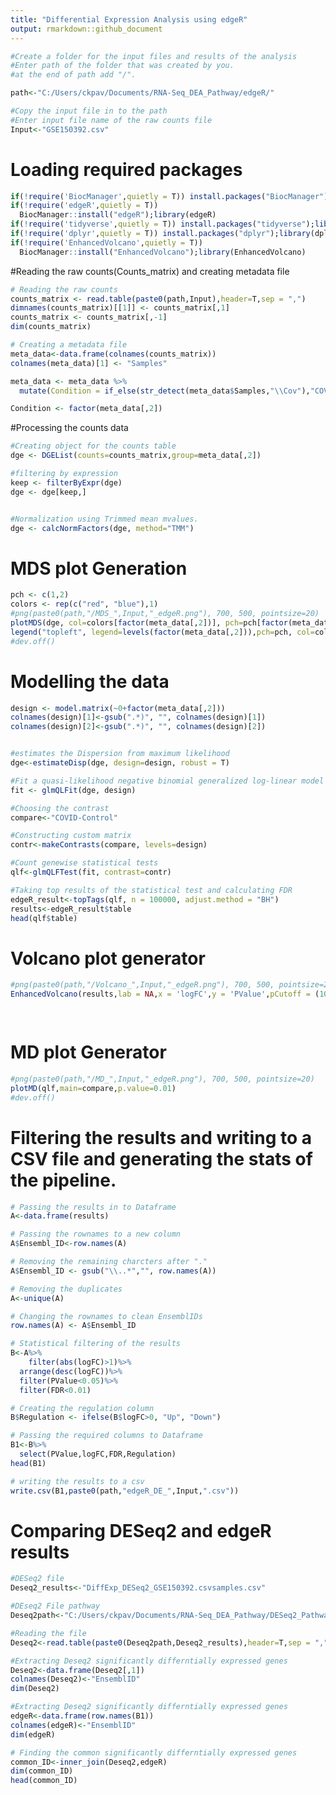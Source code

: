 ```yaml
---
title: "Differential Expression Analysis using edgeR"
output: rmarkdown::github_document
---
```


```r
#Create a folder for the input files and results of the analysis
#Enter path of the folder that was created by you.
#at the end of path add "/".

path<-"C:/Users/ckpav/Documents/RNA-Seq_DEA_Pathway/edgeR/"

#Copy the input file in to the path
#Enter input file name of the raw counts file
Input<-"GSE150392.csv"
```


# Loading required packages
```r
if(!require('BiocManager',quietly = T)) install.packages("BiocManager");library(BiocManager)
if(!require('edgeR',quietly = T))
  BiocManager::install("edgeR");library(edgeR)
if(!require('tidyverse',quietly = T)) install.packages("tidyverse");library(tidyverse)
if(!require('dplyr',quietly = T)) install.packages("dplyr");library(dplyr)
if(!require('EnhancedVolcano',quietly = T))
  BiocManager::install("EnhancedVolcano");library(EnhancedVolcano)

```


#Reading the raw counts(Counts_matrix) and creating metadata file
```r
# Reading the raw counts
counts_matrix <- read.table(paste0(path,Input),header=T,sep = ",")
dimnames(counts_matrix)[[1]] <- counts_matrix[,1]
counts_matrix <- counts_matrix[,-1]
dim(counts_matrix)

# Creating a metadata file 
meta_data<-data.frame(colnames(counts_matrix))
colnames(meta_data)[1] <- "Samples"

meta_data <- meta_data %>%
  mutate(Condition = if_else(str_detect(meta_data$Samples,"\\Cov"),"COVID","Control"))

Condition <- factor(meta_data[,2])

```


#Processing the counts data
```r
#Creating object for the counts table
dge <- DGEList(counts=counts_matrix,group=meta_data[,2])

#filtering by expression
keep <- filterByExpr(dge)
dge <- dge[keep,]


#Normalization using Trimmed mean mvalues.
dge <- calcNormFactors(dge, method="TMM")

```


# MDS plot Generation 
```r

pch <- c(1,2)
colors <- rep(c("red", "blue"),1)
#png(paste0(path,"/MDS_",Input,"_edgeR.png"), 700, 500, pointsize=20)
plotMDS(dge, col=colors[factor(meta_data[,2])], pch=pch[factor(meta_data[,2])])
legend("topleft", legend=levels(factor(meta_data[,2])),pch=pch, col=colors, ncol=2)
#dev.off()


```


# Modelling the data 
```r
design <- model.matrix(~0+factor(meta_data[,2]))
colnames(design)[1]<-gsub(".*)", "", colnames(design)[1])
colnames(design)[2]<-gsub(".*)", "", colnames(design)[2])


#estimates the Dispersion from maximum likelihood
dge<-estimateDisp(dge, design=design, robust = T)

#Fit a quasi-likelihood negative binomial generalized log-linear model to count data 
fit <- glmQLFit(dge, design)

#Choosing the contrast
compare<-"COVID-Control"

#Constructing custom matrix
contr<-makeContrasts(compare, levels=design)

#Count genewise statistical tests
qlf<-glmQLFTest(fit, contrast=contr)

#Taking top results of the statistical test and calculating FDR
edgeR_result<-topTags(qlf, n = 100000, adjust.method = "BH")
results<-edgeR_result$table
head(qlf$table)
```


# Volcano plot generator
```r

#png(paste0(path,"/Volcano_",Input,"_edgeR.png"), 700, 500, pointsize=20)
EnhancedVolcano(results,lab = NA,x = 'logFC',y = 'PValue',pCutoff = (10e-2)/2,FCcutoff = 1.0,  xlim = c(-5, 5),ylim = c(0, -log10(10e-12)))

 
```

# MD plot Generator
```r
#png(paste0(path,"/MD_",Input,"_edgeR.png"), 700, 500, pointsize=20)
plotMD(qlf,main=compare,p.value=0.01)
#dev.off()

```

# Filtering the results and writing to a CSV file and generating the stats of the pipeline.
```r
# Passing the results in to Dataframe 
A<-data.frame(results)

# Passing the rownames to a new column
A$Ensembl_ID<-row.names(A)

# Removing the remaining charcters after "."
A$Ensembl_ID <- gsub("\\..*","", row.names(A))

# Removing the duplicates
A<-unique(A)

# Changing the rownames to clean EnsemblIDs
row.names(A) <- A$Ensembl_ID

# Statistical filtering of the results
B<-A%>%
    filter(abs(logFC)>1)%>%
  arrange(desc(logFC))%>%
  filter(PValue<0.05)%>%
  filter(FDR<0.01)

# Creating the regulation column
B$Regulation <- ifelse(B$logFC>0, "Up", "Down")

# Passing the required columns to Dataframe
B1<-B%>%
  select(PValue,logFC,FDR,Regulation)
head(B1)

# writing the results to a csv
write.csv(B1,paste0(path,"edgeR_DE_",Input,".csv"))
```

# Comparing DESeq2 and edgeR results 
```r
#DESeq2 file
Deseq2_results<-"DiffExp_DESeq2_GSE150392.csvsamples.csv"

#DEseq2 File pathway
Deseq2path<-"C:/Users/ckpav/Documents/RNA-Seq_DEA_Pathway/DESeq2_Pathway/"

#Reading the file
Deseq2<-read.table(paste0(Deseq2path,Deseq2_results),header=T,sep = ",")

#Extracting Deseq2 significantly differntially expressed genes
Deseq2<-data.frame(Deseq2[,1])
colnames(Deseq2)<-"EnsemblID"
dim(Deseq2)

#Extracting Deseq2 significantly differntially expressed genes
edgeR<-data.frame(row.names(B1))
colnames(edgeR)<-"EnsemblID"
dim(edgeR)

# Finding the common significantly differntially expressed genes
common_ID<-inner_join(Deseq2,edgeR)
dim(common_ID)
head(common_ID)
```

